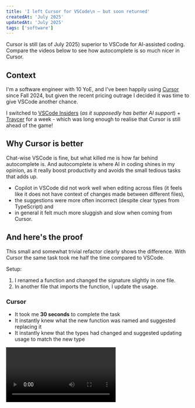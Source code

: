 ```yaml
---
title: 'I left Cursor for VSCode\n — but soon returned'
createdAt: 'July 2025'
updatedAt: 'July 2025'
tags: ['software']
---
```



<TLDR>
  Cursor is still (as of July 2025) superior to VSCode for AI-assisted coding. Compare the videos
  below to see how autocomplete is so much nicer in Cursor.
</TLDR>

## Context

I'm a software engineer with 10 YoE, and I've been happily using [Cursor](https://www.cursor.com/)
since Fall 2024, but given the recent pricing outrage I decided it was time to give VSCode another
chance.

I switched to [VSCode Insiders](https://code.visualstudio.com/insiders/) (_as it supposedly has
better AI support_) + [Traycer](https://traycer.ai/) for a week - which was long enough to realise
that Cursor is still ahead of the game!

## Why Cursor is better

Chat-wise VSCode is fine, but what killed me is how far behind autocomplete is. And autocomplete is
where AI in coding shines in my opinion, as it really boost productivity and avoids the small
tedious tasks that adds up.

- Copilot in VSCode did not work well when editing across files (it feels like it does not have
  context of changes made between different files),
- the suggestions were more often incorrect (despite clear types from TypeScript) and
- in general it felt much more sluggish and slow when coming from Cursor.

## And here's the proof

This small and somewhat trivial refactor clearly shows the difference. With Cursor the same task
took me half the time compared to VSCode.

Setup:

1. I renamed a function and changed the signature slightly in one file.
2. In another file that imports the function, I update the usage.

### Cursor

- It took me **30 seconds** to complete the task
- It instantly knew what the new function was named and suggested replacing it
- It instantly knew that the types had changed and suggested updating usage to match the new type

<Video title="Cursor in action" fileName="cursor-being-great.mp4" width={640} height={700} />

### VSCode/Copilot

- It took me **67 seconds** to complete the task
- VSCode did not suggest renaming the function or import
- VSCode insisted on using the outdated function signature
- I had to manually click on a line before autocomplete started showing suggestions

<Video title="VSCode in action" fileName="copilot-being-crap.mp4" width={640} height={709} />

---

So in conclusion, I'm back to Cursor.

I have dabbled with Gemini CLI and Claude Code, but I prefer writing code (with assistance) over
writing prompts (and I rarely get great results for complex tasks anyway, but I guess that's because
I'm not using that one magical prompt that makes everything great).

### Tell me why I'm wrong

There's probably a hundred reasons why you believe this is all my own fault, how I missed something
obvious or why I should buy your course on prompt engineering. Except for the last one, I'd
genuinely like to hear them! Ping me on [BlueSky](https://bsky.app/profile/madsnedergaard.dk) and
tell me if you have a different experience.
